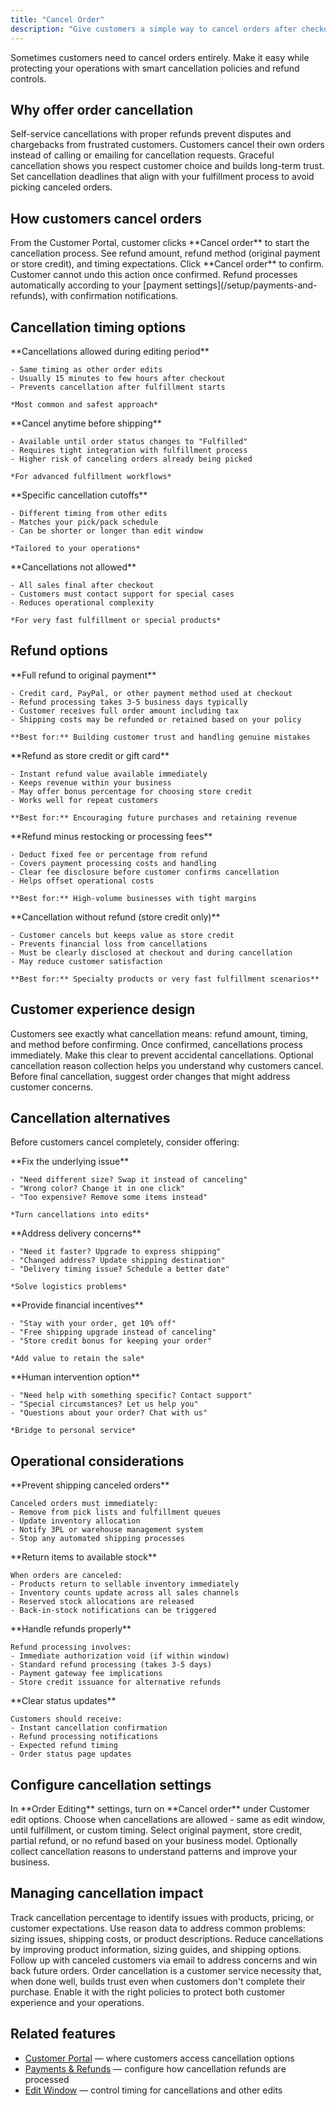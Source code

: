 ```yaml
---
title: "Cancel Order"
description: "Give customers a simple way to cancel orders after checkout with automatic refunds. Control cancellation policies, refund methods, and timing to protect your business."
---
```


<Info>
  Sometimes customers need to cancel orders entirely. Make it easy while protecting your operations with smart cancellation policies and refund controls.
</Info>

## Why offer order cancellation

<CardGroup cols={2}>
  <Card title="Prevent Chargebacks" icon="shield-exclamation" color="#ef4444">
    Self-service cancellations with proper refunds prevent disputes and chargebacks from frustrated customers.
  </Card>
  <Card title="Reduce Support Burden" icon="headphones" color="#8b5cf6">
    Customers cancel their own orders instead of calling or emailing for cancellation requests.
  </Card>
  <Card title="Better Customer Experience" icon="heart" color="#10b981">
    Graceful cancellation shows you respect customer choice and builds long-term trust.
  </Card>
  <Card title="Operational Control" icon="settings" color="#f59e0b">
    Set cancellation deadlines that align with your fulfillment process to avoid picking canceled orders.
  </Card>
</CardGroup>

## How customers cancel orders

<Steps>
  <Step title="Access cancellation option">
    From the Customer Portal, customer clicks **Cancel order** to start the cancellation process.
  </Step>
  <Step title="Review cancellation details">
    See refund amount, refund method (original payment or store credit), and timing expectations.
  </Step>
  <Step title="Confirm cancellation">
    Click **Cancel order** to confirm. Customer cannot undo this action once confirmed.
  </Step>
  <Step title="Receive refund">
    Refund processes automatically according to your [payment settings](/setup/payments-and-refunds), with confirmation notifications.
  </Step>
</Steps>

## Cancellation timing options

<Tabs>
  <Tab title="Within Edit Window">
    **Cancellations allowed during editing period**
    
    - Same timing as other order edits
    - Usually 15 minutes to few hours after checkout
    - Prevents cancellation after fulfillment starts
    
    *Most common and safest approach*
  </Tab>
  
  <Tab title="Until Fulfillment">
    **Cancel anytime before shipping**
    
    - Available until order status changes to "Fulfilled"
    - Requires tight integration with fulfillment process
    - Higher risk of canceling orders already being picked
    
    *For advanced fulfillment workflows*
  </Tab>
  
  <Tab title="Custom Deadlines">
    **Specific cancellation cutoffs**
    
    - Different timing from other edits
    - Matches your pick/pack schedule
    - Can be shorter or longer than edit window
    
    *Tailored to your operations*
  </Tab>
  
  <Tab title="No Cancellations">
    **Cancellations not allowed**
    
    - All sales final after checkout
    - Customers must contact support for special cases
    - Reduces operational complexity
    
    *For very fast fulfillment or special products*
  </Tab>
</Tabs>

## Refund options

<AccordionGroup>
  <Accordion title="Original payment method" icon="credit-card">
    **Full refund to original payment**
    
    - Credit card, PayPal, or other payment method used at checkout
    - Refund processing takes 3-5 business days typically
    - Customer receives full order amount including tax
    - Shipping costs may be refunded or retained based on your policy
    
    **Best for:** Building customer trust and handling genuine mistakes
  </Accordion>
  
  <Accordion title="Store credit" icon="gift-card">
    **Refund as store credit or gift card**
    
    - Instant refund value available immediately
    - Keeps revenue within your business
    - May offer bonus percentage for choosing store credit
    - Works well for repeat customers
    
    **Best for:** Encouraging future purchases and retaining revenue
  </Accordion>
  
  <Accordion title="Partial refunds" icon="percentage">
    **Refund minus restocking or processing fees**
    
    - Deduct fixed fee or percentage from refund
    - Covers payment processing costs and handling
    - Clear fee disclosure before customer confirms cancellation
    - Helps offset operational costs
    
    **Best for:** High-volume businesses with tight margins
  </Accordion>
  
  <Accordion title="No refund" icon="ban">
    **Cancellation without refund (store credit only)**
    
    - Customer cancels but keeps value as store credit
    - Prevents financial loss from cancellations
    - Must be clearly disclosed at checkout and during cancellation
    - May reduce customer satisfaction
    
    **Best for:** Specialty products or very fast fulfillment scenarios**
  </Accordion>
</AccordionGroup>

## Customer experience design

<CardGroup cols={2}>
  <Card title="Clear Consequences" icon="exclamation-triangle" color="#f59e0b">
    Customers see exactly what cancellation means: refund amount, timing, and method before confirming.
  </Card>
  <Card title="No Takebacks" icon="lock" color="#ef4444">
    Once confirmed, cancellations process immediately. Make this clear to prevent accidental cancellations.
  </Card>
  <Card title="Reason Tracking" icon="clipboard-list" color="#8b5cf6">
    Optional cancellation reason collection helps you understand why customers cancel.
  </Card>
  <Card title="Alternative Offers" icon="lightbulb" color="#10b981">
    Before final cancellation, suggest order changes that might address customer concerns.
  </Card>
</CardGroup>

## Cancellation alternatives

Before customers cancel completely, consider offering:

<Tabs>
  <Tab title="Order Changes">
    **Fix the underlying issue**
    
    - "Need different size? Swap it instead of canceling"
    - "Wrong color? Change it in one click"
    - "Too expensive? Remove some items instead"
    
    *Turn cancellations into edits*
  </Tab>
  
  <Tab title="Shipping Adjustments">
    **Address delivery concerns**
    
    - "Need it faster? Upgrade to express shipping"
    - "Changed address? Update shipping destination"
    - "Delivery timing issue? Schedule a better date"
    
    *Solve logistics problems*
  </Tab>
  
  <Tab title="Discounts or Credits">
    **Provide financial incentives**
    
    - "Stay with your order, get 10% off"
    - "Free shipping upgrade instead of canceling"
    - "Store credit bonus for keeping your order"
    
    *Add value to retain the sale*
  </Tab>
  
  <Tab title="Support Contact">
    **Human intervention option**
    
    - "Need help with something specific? Contact support"
    - "Special circumstances? Let us help you"
    - "Questions about your order? Chat with us"
    
    *Bridge to personal service*
  </Tab>
</Tabs>

## Operational considerations

<AccordionGroup>
  <Accordion title="Fulfillment integration" icon="truck">
    **Prevent shipping canceled orders**
    
    Canceled orders must immediately:
    - Remove from pick lists and fulfillment queues
    - Update inventory allocation
    - Notify 3PL or warehouse management system
    - Stop any automated shipping processes
  </Accordion>
  
  <Accordion title="Inventory management" icon="boxes">
    **Return items to available stock**
    
    When orders are canceled:
    - Products return to sellable inventory immediately
    - Inventory counts update across all sales channels
    - Reserved stock allocations are released
    - Back-in-stock notifications can be triggered
  </Accordion>
  
  <Accordion title="Payment processing" icon="credit-card">
    **Handle refunds properly**
    
    Refund processing involves:
    - Immediate authorization void (if within window)
    - Standard refund processing (takes 3-5 days)
    - Payment gateway fee implications
    - Store credit issuance for alternative refunds
  </Accordion>
  
  <Accordion title="Customer communication" icon="envelope">
    **Clear status updates**
    
    Customers should receive:
    - Instant cancellation confirmation
    - Refund processing notifications
    - Expected refund timing
    - Order status page updates
  </Accordion>
</AccordionGroup>

## Configure cancellation settings

<Steps>
  <Step title="Enable order cancellation">
    In **Order Editing** settings, turn on **Cancel order** under Customer edit options.
  </Step>
  <Step title="Set cancellation timing">
    Choose when cancellations are allowed - same as edit window, until fulfillment, or custom timing.
  </Step>
  <Step title="Configure refund method">
    Select original payment, store credit, partial refund, or no refund based on your business model.
  </Step>
  <Step title="Add reason tracking">
    Optionally collect cancellation reasons to understand patterns and improve your business.
  </Step>
</Steps>

## Managing cancellation impact

<CardGroup cols={2}>
  <Card title="Monitor Cancellation Rates" icon="chart-line" color="#ef4444">
    Track cancellation percentage to identify issues with products, pricing, or customer expectations.
  </Card>
  <Card title="Analyze Cancellation Reasons" icon="search" color="#8b5cf6">
    Use reason data to address common problems: sizing issues, shipping costs, or product descriptions.
  </Card>
  <Card title="Optimize Checkout Process" icon="shopping-cart" color="#10b981">
    Reduce cancellations by improving product information, sizing guides, and shipping options.
  </Card>
  <Card title="Retention Strategies" icon="heart" color="#f59e0b">
    Follow up with canceled customers via email to address concerns and win back future orders.
  </Card>
</CardGroup>

<Note>
  Order cancellation is a customer service necessity that, when done well, builds trust even when customers don't complete their purchase. Enable it with the right policies to protect both customer experience and your operations.
</Note>

## Related features

- [Customer Portal](/features/customer-portal) — where customers access cancellation options
- [Payments & Refunds](/setup/payments-and-refunds) — configure how cancellation refunds are processed
- [Edit Window](/setup/edit-window) — control timing for cancellations and other edits